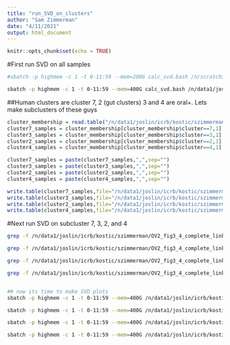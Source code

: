```yaml
---
title: "run_SVD_on_clusters"
author: "Sam Zimmerman"
date: "4/11/2021"
output: html_document
---
```


```r
knitr::opts_chunk$set(echo = TRUE)
```

#First run SVD on all samples

```bash
#sbatch -p highmem -c 1 -t 0-11:59 --mem=200G calc_svd.bash /n/scratch3/users/b/btt5/orfletonv2/clustered_data/pan/multi_map_30_collapsed_processed.csv 0

sbatch -p highmem -c 1 -t 0-11:59 --mem=400G calc_svd.bash /n/data1/joslin/icrb/kostic/szimmerman/OV2_fig3_4_complete_linkage/clustering/multi_map_30_collapsed_processed_v2.csv 0
```


##Human clusters are cluster 7, 2 (gut clusters) 3 and 4 are oral+. Lets make subclusters of these guys

```r
cluster_membership = read.table("/n/data1/joslin/icrb/kostic/szimmerman/OV2_fig3_4_complete_linkage/clustering/umap_dbscan_silhouette_output_50PCs_2components_minclust50_colScaled_cluster_mem.txt",sep="\t",header=T)
cluster7_samples = cluster_membership[cluster_membership$cluster==7,1]
cluster3_samples = cluster_membership[cluster_membership$cluster==3,1]
cluster2_samples = cluster_membership[cluster_membership$cluster==2,1]
cluster4_samples = cluster_membership[cluster_membership$cluster==4,1]

cluster7_samples = paste(cluster7_samples,",",sep="")
cluster3_samples = paste(cluster3_samples,",",sep="")
cluster2_samples = paste(cluster2_samples,",",sep="")
cluster4_samples = paste(cluster4_samples,",",sep="")

write.table(cluster7_samples,file="/n/data1/joslin/icrb/kostic/szimmerman/OV2_fig3_4_complete_linkage/clustering/recluster_cluster_7/cluster7samples.txt",col.names = F,row.names = F,quote=F)
write.table(cluster3_samples,file="/n/data1/joslin/icrb/kostic/szimmerman/OV2_fig3_4_complete_linkage/clustering/recluster_cluster_3/cluster3samples.txt",col.names = F,row.names = F,quote=F)
write.table(cluster2_samples,file="/n/data1/joslin/icrb/kostic/szimmerman/OV2_fig3_4_complete_linkage/clustering/recluster_cluster_2/cluster2samples.txt",col.names = F,row.names = F,quote=F)
write.table(cluster4_samples,file="/n/data1/joslin/icrb/kostic/szimmerman/OV2_fig3_4_complete_linkage/clustering/recluster_cluster_4/cluster4samples.txt",col.names = F,row.names = F,quote=F)
```


#Next run SVD on subcluster 7, 3, 2, and 4

```bash
grep -f /n/data1/joslin/icrb/kostic/szimmerman/OV2_fig3_4_complete_linkage/clustering/recluster_cluster_7/cluster7samples.txt -F /n/data1/joslin/icrb/kostic/szimmerman/OV2_fig3_4_complete_linkage/clustering/multi_map_30_collapsed_processed_v2.csv > /n/data1/joslin/icrb/kostic/szimmerman/OV2_fig3_4_complete_linkage/clustering/recluster_cluster_7/multi_map_30_collapsed_processed_cluster7samples.csv

grep -f /n/data1/joslin/icrb/kostic/szimmerman/OV2_fig3_4_complete_linkage/clustering/recluster_cluster_3/cluster3samples.txt -F /n/data1/joslin/icrb/kostic/szimmerman/OV2_fig3_4_complete_linkage/clustering/multi_map_30_collapsed_processed_v2.csv > /n/data1/joslin/icrb/kostic/szimmerman/OV2_fig3_4_complete_linkage/clustering/recluster_cluster_3/multi_map_30_collapsed_processed_cluster3samples.csv

grep -f /n/data1/joslin/icrb/kostic/szimmerman/OV2_fig3_4_complete_linkage/clustering/recluster_cluster_2/cluster2samples.txt -F /n/data1/joslin/icrb/kostic/szimmerman/OV2_fig3_4_complete_linkage/clustering/multi_map_30_collapsed_processed_v2.csv > /n/data1/joslin/icrb/kostic/szimmerman/OV2_fig3_4_complete_linkage/clustering/recluster_cluster_2/multi_map_30_collapsed_processed_cluster2samples.csv

grep -f /n/data1/joslin/icrb/kostic/szimmerman/OV2_fig3_4_complete_linkage/clustering/recluster_cluster_4/cluster4samples.txt -F /n/data1/joslin/icrb/kostic/szimmerman/OV2_fig3_4_complete_linkage/clustering/multi_map_30_collapsed_processed_v2.csv > /n/data1/joslin/icrb/kostic/szimmerman/OV2_fig3_4_complete_linkage/clustering/recluster_cluster_4/multi_map_30_collapsed_processed_cluster4samples.csv


## now its time to make SVD plots
sbatch -p highmem -c 1 -t 0-11:59 --mem=400G /n/data1/joslin/icrb/kostic/szimmerman/OV2_fig3_4_complete_linkage/clustering/calc_svd.bash /n/data1/joslin/icrb/kostic/szimmerman/OV2_fig3_4_complete_linkage/clustering/recluster_cluster_7/multi_map_30_collapsed_processed_cluster7samples.csv 0

sbatch -p highmem -c 1 -t 0-11:59 --mem=400G /n/data1/joslin/icrb/kostic/szimmerman/OV2_fig3_4_complete_linkage/clustering/calc_svd.bash /n/data1/joslin/icrb/kostic/szimmerman/OV2_fig3_4_complete_linkage/clustering/recluster_cluster_3/multi_map_30_collapsed_processed_cluster3samples.csv 0

sbatch -p highmem -c 1 -t 0-11:59 --mem=400G /n/data1/joslin/icrb/kostic/szimmerman/OV2_fig3_4_complete_linkage/clustering/calc_svd.bash /n/data1/joslin/icrb/kostic/szimmerman/OV2_fig3_4_complete_linkage/clustering/recluster_cluster_2/multi_map_30_collapsed_processed_cluster2samples.csv 0

sbatch -p highmem -c 1 -t 0-11:59 --mem=400G /n/data1/joslin/icrb/kostic/szimmerman/OV2_fig3_4_complete_linkage/clustering/calc_svd.bash /n/data1/joslin/icrb/kostic/szimmerman/OV2_fig3_4_complete_linkage/clustering/recluster_cluster_4/multi_map_30_collapsed_processed_cluster4samples.csv 0

```
